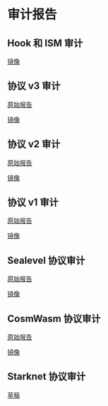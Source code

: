 # 审计报告

## Hook 和 ISM 审计

[镜像](/pdf/chainlight-v3.1-protocol-audit.pdf)

## 协议 v3 审计

[原始报告](https://github.com/trailofbits/publications/blob/master/reviews/2023-09-hyperlane-securityreview.pdf)

[镜像](/pdf/hyperlane-v3-protocol-audit.pdf)

## 协议 v2 审计

[原始报告](https://audits.hacken.io/hyperlane/sca-hyperlane-interchain-message-service-apr2023/)

[镜像](/pdf/hyperlane-v2-protocol-audit.pdf)

## 协议 v1 审计

[原始报告](https://www.fyeo.io/post/fyeo-security-assessment-of-the-hyperlane-formerly-abacus-smart-contracts-in-august-2022)

[镜像](/pdf/hyperlane-v1-protocol-audit.pdf)

## Sealevel 协议审计

[原始报告](https://github.com/sec3-service/reports/blob/master/reports/sec3_hyperlane-sealevel.pdf)

[镜像](/pdf/sealevel-hyperlane-audit.pdf)

## CosmWasm 协议审计

[原始报告](https://github.com/oak-security/audit-reports/blob/main/Hyperlane/2024-02-13%20Audit%20Report%20-%20cw-hyperlane%20v1.0.pdf)

[镜像](/pdf/cw-hyperlane-audit.pdf)

## Starknet 协议审计

[草稿](/pdf/starknet-hyperlane-audit-draft.pdf)

